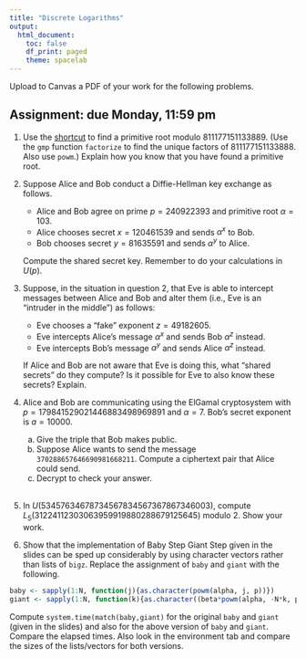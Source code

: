 ```yaml
---
title: "Discrete Logarithms"
output:
  html_document:
    toc: false
    df_print: paged
    theme: spacelab
---
```


Upload to Canvas a PDF of your work for the following problems. 

## Assignment: due Monday, 11:59 pm

1. Use the [shortcut](../slides/11discrete_logs.html#/shortcut-to-test-primitivity) to find a primitive root modulo 811177151133889. (Use the `gmp` function `factorize` to find the unique factors of 811177151133888. Also use `powm`.) Explain how you know that you have found a primitive root.

2.  Suppose Alice and Bob conduct a Diffie-Hellman key exchange as follows.
    - Alice and Bob agree on prime $p = 240922393$ and primitive root $\alpha=103$.
    - Alice chooses secret $x = 120461539$ and sends $\alpha^x$ to Bob.
    - Bob chooses secret $y = 81635591$ and sends $\alpha^y$ to Alice.
    
    Compute the shared secret key. Remember to do your calculations in $U(p)$.

3. Suppose, in the situation in question 2, that Eve is able to intercept messages between Alice and Bob and alter them (i.e., Eve is an "intruder in the middle") as follows:
    - Eve chooses a "fake" exponent $z = 49182605$.
    - Eve intercepts Alice's message $\alpha^x$ and sends Bob $\alpha^z$ instead.
    - Eve intercepts Bob's message $\alpha^y$ and sends Alice $\alpha^z$ instead.

    If Alice and Bob are not aware that Eve is doing this, what "shared secrets" do they compute? Is it possible for Eve to also know these secrets? Explain.
    
4.  Alice and Bob are communicating using the ElGamal cryptosystem with $p = 179841529021446883498969891$ and $\alpha = 7$. Bob's secret exponent is $a = 10000$. 
    a. Give the triple that Bob makes public.
    b. Suppose Alice wants to send the message `370288657646690981668211`. Compute a ciphertext pair that Alice could send.
    c. Decrypt to check your answer. <br><br>
    
5. In $U(53457634678734567834567367867346003)$, compute $L_5(31224112303063959919880288679125645)$ modulo 2. Show your work.

6. Show that the implementation of Baby Step Giant Step given in the slides can be sped up considerably by using character vectors rather than lists of `bigz`. Replace the assignment of `baby` and `giant` with the following.
```r
baby <- sapply(1:N, function(j){as.character(powm(alpha, j, p))})
giant <- sapply(1:N, function(k){as.character((beta*powm(alpha, -N*k, p)) %% p)})
```
Compute `system.time(match(baby,giant)` for the original `baby` and `giant` (given in the slides) and also for the above version of `baby` and `giant`. Compare the elapsed times. Also look in the environment tab and compare the sizes of the lists/vectors for both versions.


